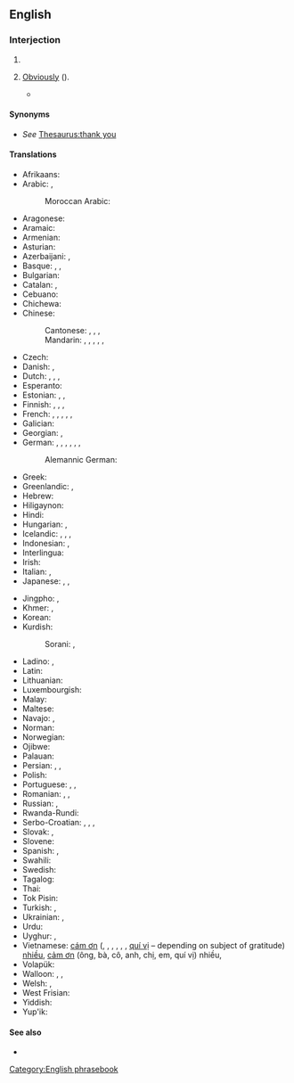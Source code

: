 {{also|thankyouverymuch}}
==English==

===Interjection===
{{head|en|interjection|head=[[thank you]] [[very]] [[much]]}}

# {{non-gloss definition|Said to express greater gratitude than would be conveyed by {{m|en|thank you}}.}}
# {{lb|en|sarcastic}} [[obviously|Obviously]] ({{non-gloss definition|implying that the speaker is offended that anyone could have doubted the statement}}).
#* {{quote-text|en|year=1997|author={{w|J. K. Rowling}}|title={{w|Harry Potter and the Philosopher's Stone}}|passage=Mr. and Mrs. Dursley, of number four, Privet Drive, were proud to say that they were perfectly normal, '''thank you very much'''.}}

====Synonyms====
* ''See'' [[Thesaurus:thank you]]

====Translations====
{{trans-top|greater gratitude than "thank you"}}
* Afrikaans: {{t+|af|baie dankie}}
* Arabic: {{t|ar|شُكْرًا جَزِيلًا}}, {{t|ar|أَلْف شُكْر}}
*: Moroccan Arabic: {{t|ary|بركة لله فك بزّاف|tr=barka l-lah fik bzzāf}}
* Aragonese: {{t|an|muitas grazias}}
* Aramaic: {{t|arc|ܬܘܕܝ ܣܓܝ|tr=táwdi sági|sc=Hebr}}
* Armenian: {{t|hy|շատ շնորհակալություն}}
* Asturian: {{t|ast|munches gracies}}
* Azerbaijani: {{t|az|çox sağolun!|p}}, {{t|az|çox sağol!}}
* Basque: {{t+|eu|eskerrik asko}}, {{t|eu|anitz esker}}, {{t+|eu|mila esker}}
* Bulgarian: {{t|bg|благодаря́ мно́го}}
* Catalan: {{t+|ca|moltes gràcies}}, {{t|ca|moltes mercès}}
* Cebuano: {{t|ceb|daghang salamat}}
* Chichewa: {{t|ny|zikomo kwambiri}}
* Chinese:
*: Cantonese: {{t|yue|多謝嗮}}, {{t|yue|多谢嗮|tr=do1 ze6 saai3}} {{q|for a gift}}, {{t|yue|唔該嗮}}, {{t|yue|唔该嗮|tr=do1 ze6 saai3}} {{q|for something requested}}
*: Mandarin: {{t+|cmn|非常感謝}}, {{t+|cmn|非常感谢|tr=fēicháng gǎnxiè}}, {{t+|cmn|多謝}}, {{t+|cmn|多谢|tr=duōxiè}}, {{t|cmn|衷心感謝}}, {{t|cmn|衷心感谢|tr=zhōngxīn gǎnxiè}}
* Czech: {{t|cs|děkuji mnohokrát}}
* Danish: {{t|da|mange tak}}, {{t|da|tusind tak}}
* Dutch: {{qualifier|formal}} {{t|nl|dank u wel}}, {{qualifier|formal}} {{t|nl|heel hartelijk bedankt}}, {{qualifier|informal}} {{t|nl|dank je wel}}, {{t|nl|vriendelijk bedankt}}
* Esperanto: {{t|eo|multan dankon}}
* Estonian: {{t|et|tänan väga}}, {{t|et|suur tänu}}, {{t|et|suur aitäh}}
* Finnish: {{t|fi|suurkiitos}}, {{t|fi|suurkiitokset}}, {{t|fi|[[paljon]] [[kiitoksia]]}}, {{t|fi|[[kiitos]] [[paljon]]}}
* French: {{t+|fr|merci beaucoup}}, {{t|fr|merci mille fois}}, {{t|fr|merci infiniment}}, {{t|fr|merci bien}}, {{t+|fr|mille mercis}}, {{t|fr|grand merci}}
* Galician: {{t|gl|moitas grazas}}
* Georgian: {{t|ka|დიდი მადლობა}}, {{t|ka|ძალიან დიდი მადლობა}}
* German: {{t|de|danke schön}}, {{t|de|innigsten Dank}}, {{t|de|schönen Dank}}, {{t|de|danke sehr}}, {{t|de|vielen Dank}}, {{t|de|tausend Dank}}, {{t|de|danke vielmals}}
*: Alemannic German: {{t|gsw|merci vilmal}}
* Greek: {{t|el|ευχαριστώ πολύ}}
* Greenlandic: {{t|kl|qujanarsuaq}}, {{t|kl|qujanarujussuaq}}
* Hebrew: {{t|he|תודה רבה|tr=todá rabá}}
* Hiligaynon: {{t|hil|salamat gid}}
* Hindi: {{t|hi|बहुत बहुत धन्यवाद}}
* Hungarian: {{t|hu|köszönöm szépen}}, {{t|hu|nagyon szépen köszönöm}}
* Icelandic: {{t+|is|þakka þér fyrir}}, {{t|is|þakka þér kærlega fyrir}}, {{t+|is|takk fyrir}}, {{t+|is|kærar þakkir|f-p}}
* Indonesian: {{t|id|terimakasih banyak}}, {{t|id|terima kasih banyak}}
* Interlingua: {{t|ia|multe gratias}}
* Irish: {{t|ga|go raibh míle maith agat}}
* Italian: {{t|it|tante grazie}}, {{t+|it|grazie mille}}
* Japanese: {{t|ja|どうもありがとうございます|tr=dōmo arigatō gozaimasu}}, {{t|ja|どうもありがとうございました|tr=dōmo arigatō gozaimashita}}, {{t|ja|どうもすみませんでした|tr=dōmo sumimasen deshita}}
{{trans-mid}}
* Jingpho: {{t|kac|grai chyeju kaba sai yaw}}, {{t|kac|chyeju grai kaba dik sai yaw}}
* Khmer: {{t|km|អរគុណច្រើនណាស់}}, {{t|km|អរគុណច្រើន}}
* Korean: {{t|ko|감사드립니다}}
* Kurdish:
*: Sorani: {{t+|ku|زۆر سوپاس|tr=zor sopas|sc=ku-Arab}}, {{t+|ku|زۆر مەمنوون|tr=sor mamnun|sc=ku-Arab}}
* Ladino: {{t|lad|munchas grasias}}, {{t|lad|mersi muncho}}
* Latin: {{t|la|gratias maximas ago}}
* Lithuanian: {{t|lt|ačiū labaĩ}}
* Luxembourgish: {{t|lb|villmools Merci}}
* Malay: {{t|ms|terima kasih banyak-banyak}}
* Maltese: {{t|mt|grazzi ħafna}}
* Navajo: {{t|nv|tʼáá íiyisíí ahéheeʼ}}, {{t|nv|tʼáá íiyisíí ahéheeʼ, nitsaago}}
* Norman: {{t|nrf|mercie bian}}
* Norwegian: {{t|no|mange takk}}
* Ojibwe: {{t|oj|aapiji go miigwech}}
* Palauan: {{t|pau|meral ma sulang}}
* Persian: {{t|fa|خیلی ممنون|tr=xeyli mamnun|sc=fa-Arab}}, {{t|fa|خیلی متشکرم|tr=xeyli motešakeram|sc=fa-Arab}}, {{t|fa|بسیار سپاسگزارم|tr=besyār sepāsgozāram}}
* Polish: {{t+|pl|dziękuję bardzo}}
* Portuguese: {{t+|pt|muito obrigado}} {{q|said by a male}}, {{t|pt|muito obrigada}} {{q|said by a female}}, {{t|pt|obrigadíssimo}}
* Romanian: {{t|ro|mulțumesc mult}}, {{t|ro|mulțumesc foarte mult!}}, {{t|ro|mulțumesc frumos}}
* Russian: {{t|ru|большо́е спаси́бо!}}, {{t+|ru|благодарю́!}}
* Rwanda-Rundi: {{t|rw|urakoze cane}}
* Serbo-Croatian: {{t|sh|hvala lijepa}}, {{qualifier|very formal, can also be used provokingly with sarcasm}} {{t|sh|hvala najljepša}}, {{qualifier|adressing a person formally with respect}} {{t|sh|najljepša Vam hvala}}, {{t|sh|uistinu Vam mnogo hvala}}
* Slovak: {{t|sk|ďakujem veľmi pekne}}, {{t|sk|díky moc}}
* Slovene: {{t|sl|hvala lepa}}
* Spanish: {{t+|es|muchas gracias}}, {{t+|es|muchísimas gracias}}
* Swahili: {{t|sw|asante sana}}
* Swedish: {{t+|sv|tack så mycket}}
* Tagalog: {{qualifier|literally}} {{t|tl|maraming salamat}}
* Thai: {{t|th|ขอบคุณมาก|tr=kɔ̂ɔp-kun-mâak}}
* Tok Pisin: {{t|tpi|tenkyu tru}}
* Turkish: {{t|tr|çok teşekkürler}}, {{t|tr|çok teşekkür ederim}}
* Ukrainian: {{t|uk|вели́ке спаси́бі!}}, {{t|uk|щи́ро дя́кую}}
* Urdu: {{t+|ur|بہت شکریہ|sc=ur-Arab}}
* Uyghur: {{t|ug|سىزگە كۆپ رەھمەت|sc=ug-Arab}}, {{t|ug|كۆپ رھمەت}}
* Vietnamese: [[cám ơn]] ({{l|vi|ông}}, {{l|vi|bà}}, {{l|vi|cô}}, {{l|vi|anh}}, {{l|vi|chị}}, {{l|vi|em}}, [[quí vị]] – depending on subject of gratitude) [[nhiều]], [[cảm ơn]] (ông, bà, cô, anh, chị, em, quí vị) nhiều, {{t|vi|cám ơn rất nhiều}}
* Volapük: {{t|vo|danob oli vemo}}
* Walloon: {{t+|wa|merci bråmint des côps}}, {{t+|wa|merci co traze côps}}, {{t|wa|merci co traze feyes}}
* Welsh: {{t|cy|diolch yn fawr}}, {{t|cy|diolch yn fawr iawn}}
* West Frisian: {{t|fy|tankewol}}
* Yiddish: {{t|yi|אַ שיינעם דאַנק}}
* Yup'ik: {{t|esu|quyana caknek}}
{{trans-bottom}}

====See also====
* {{l|en|thank you all}}

[[Category:English phrasebook]]